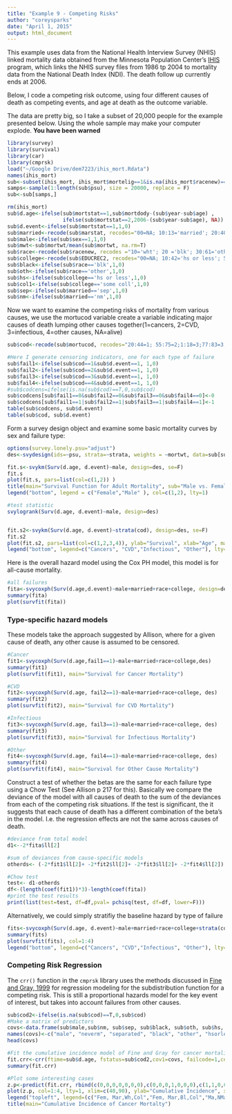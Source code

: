 ```yaml
---
title: "Example 9 - Competing Risks"
author: "coreysparks"
date: "April 1, 2015"
output: html_document
---
```


This example uses data from the National Health Interview Survey (NHIS) linked mortality data obtained from the Minnesota Population Center's [IHIS](https://www.ihis.us/ihis/) program, which links the NHIS survey files from 1986 tp 2004 to mortality data from the National Death Index (NDI). The death follow up currently ends at 2006.

Below, I code a competing risk outcome, using four different causes of death as competing events, and age at death as the outcome variable. 

The data are pretty big, so I take a subset of 20,000 people for the example presented below. Using the whole sample may make your computer explode. **You have been warned**

```r
library(survey)
library(survival)
library(car)
library(cmprsk)
load("~/Google Drive/dem7223/ihis_mort.Rdata")
names(ihis_mort)
sub<-subset(ihis_mort, ihis_mort$mortelig==1&is.na(ihis_mort$racenew)==F)
samps<-sample(1:length(sub$psu), size = 20000, replace = F)
sub<-sub[samps,]

rm(ihis_mort)
sub$d.age<-ifelse(sub$mortstat==1,sub$mortdody-(sub$year-sub$age) ,
                  ifelse(sub$mortstat==2,2006-(sub$year-sub$age), NA))
sub$d.event<-ifelse(sub$mortstat==1,1,0)
sub$married<-recode(sub$marstat, recodes="00=NA; 10:13='married'; 20:40='sep'; 50='nm'; 99=NA" ,as.factor.result=T )
sub$male<-ifelse(sub$sex==1,1,0)
sub$mwt<-sub$mortwt/mean(sub$mortwt, na.rm=T)
sub$race<-recode(sub$racenew, recodes ="10='wht'; 20 ='blk'; 30:61='other'; 97:99=NA", as.factor.result=T)
sub$college<-recode(sub$EDUCREC2, recodes="00=NA; 10:42='hs or less'; 50:53='some coll'; 54:60='coll'; else=NA", as.factor.result=T)
sub$black<-ifelse(sub$race=='blk',1,0)
sub$oth<-ifelse(sub$race=='other',1,0)
sub$hs<-ifelse(sub$college=='hs or less',1,0)
sub$col1<-ifelse(sub$college=='some coll',1,0)
sub$sep<-ifelse(sub$married=='sep',1,0)
sub$nm<-ifelse(sub$married=='nm',1,0)
```


Now we want to examine the competing risks of mortality from various causes, we use the mortucod variable create a variable indicating major causes of death lumping other causes together(1=cancers, 2=CVD, 3=infectious, 4=other causes, NA=alive) 
```r
sub$cod<-recode(sub$mortucod, recodes="20:44=1; 55:75=2;1:18=3;77:83=3;46:52=4;45=4;84:135=4; 999=NA")

#Here I generate censoring indicators, one for each type of failure
sub$fail1<-ifelse(sub$cod==1&sub$d.event==1, 1,0)
sub$fail2<-ifelse(sub$cod==2&sub$d.event==1, 1,0)
sub$fail3<-ifelse(sub$cod==3&sub$d.event==1, 1,0)
sub$fail4<-ifelse(sub$cod==4&sub$d.event==1, 1,0)
#sub$codcens=ifelse(is.na(sub$cod)==T,0,sub$cod)
sub$codcens[sub$fail1==0&sub$fail2==0&sub$fail3==0&sub$fail4==0]<-0
sub$codcens[sub$fail1==1|sub$fail2==1|sub$fail3==1|sub$fail4==1]<-1
table(sub$codcens, sub$d.event)
table(sub$cod, sub$d.event)
```

Form a survey design object and examine some basic mortality curves by sex and failure type:

```r
options(survey.lonely.psu="adjust")
des<-svydesign(ids=~psu, strata=~strata, weights = ~mortwt, data=sub[sub$mortwt>0,], nest=T)

fit.s<-svykm(Surv(d.age, d.event)~male, design=des, se=F)
fit.s
plot(fit.s, pars=list(col=c(1,2)) )
title(main="Survival Function for Adult Mortality", sub="Male vs. Female")
legend("bottom", legend = c("Female","Male" ), col=c(1,2), lty=1)

#test statistic
svylogrank(Surv(d.age, d.event)~male, design=des)


fit.s2<-svykm(Surv(d.age, d.event)~strata(cod), design=des, se=F)
fit.s2
plot(fit.s2, pars=list(col=c(1,2,3,4)), ylab="Survival", xlab="Age", main="Survival functions for competing causes of death")
legend("bottom", legend=c("Cancers", "CVD","Infectious", "Other"), lty=1, col=1:4, cex=.8)
```


Here is the overall hazard model using the Cox PH model, this model is for all-cause mortality.
```r
#all failures
fita<-svycoxph(Surv(d.age,d.event)~male+married+race+college, design=des)
summary(fita)
plot(survfit(fita))
```

### Type-specific hazard models
These models take the approach suggested by Allison, where for a given cause of death, any other cause is assumed to be censored.
```r
#Cancer
fit1<-svycoxph(Surv(d.age,fail1==1)~male+married+race+college,des)
summary(fit1)
plot(survfit(fit1), main="Survival for Cancer Mortality")

#CVD
fit2<-svycoxph(Surv(d.age, fail2==1)~male+married+race+college, des)
summary(fit2)
plot(survfit(fit2), main="Survival for CVD Mortality")

#Infectious
fit3<-svycoxph(Surv(d.age, fail3==1)~male+married+race+college, des)
summary(fit3)
plot(survfit(fit3), main="Survival for Infectious Mortality")

#Other
fit4<-svycoxph(Surv(d.age, fail4==1)~male+married+race+college, des)
summary(fit4)
plot(survfit(fit4), main="Survival for Other Cause Mortality")
```


Construct a test of whether the betas are the same for each failure type using a Chow Test (See Allison p 217 for this). Basically we compare the deviance of the model with all causes of death to the sum of the deviances from each of the competing risk situations. If the test is significant, the it suggests that each cause of death has a different combination of the beta's in the model. I.e. the regression effects are not the same across causes of death.
```r
#deviance from total model
d1<--2*fita$ll[2]

#sum of deviances from cause-specific models
otherds<- (-2*fit1$ll[2]+ -2*fit2$ll[2]+ -2*fit3$ll[2]+ -2*fit4$ll[2])

#Chow test
test<- d1-otherds
df<-(length(coef(fit1))*3)-length(coef(fita))
#print the test results
print(list(test=test, df=df,pval= pchisq(test, df=df, lower=F)))
```

Alternatively, we could simply stratifiy the baseline hazard by type of failure
```r
fits<-svycoxph(Surv(d.age, d.event)~male+married+race+college+strata(cod), des)
summary(fits)
plot(survfit(fits), col=1:4)
legend("bottom", legend=c("Cancers", "CVD","Infectious", "Other"), lty=1, col=1:4)
```

### Competing Risk Regression
The `crr()` function in the `cmprsk` library uses the methods discussed in [Fine and Gray, 1999](http://amstat.tandfonline.com/doi/abs/10.1080/01621459.1999.10474144#.VRxYIjvF9v0) for regression modeling for the subdistribution function for a competing risk.  This is still a proportional hazards model for the key event of interest, but takes into account failures from other causes.

```r
sub$cod2<-ifelse(is.na(sub$cod)==T,0,sub$cod)
#Make a matrix of predictors
covs<-data.frame(sub$male,sub$nm, sub$sep, sub$black, sub$oth, sub$hs, sub$col1)
names(covs)<-c("male", "neverm", "separated", "black", "other", "hsorless", "somecoll")
head(covs)

#Fit the cumulative incidence model of Fine and Gray for cancer mortality
fit.crr<-crr(ftime=sub$d.age, fstatus=sub$cod2,cov1=covs, failcode=1,cencode=0 )
summary(fit.crr)

#Plot some interesting cases
z.p<-predict(fit.crr, rbind(c(0,0,0,0,0,0,0),c(0,0,0,1,0,0,0),c(1,1,0,0,0,1,0),c(1,1,0,1,0,1,0)))
plot(z.p, col=1:4, lty=1, xlim=c(40,90), ylab="Cumulative Incidence", xlab="Age")
legend("topleft", legend=(c("Fem, Mar,Wh,Col","Fem, Mar,Bl,Col","Ma,NMar,Wh,HS","Ma,NMar,Bl,HS")), col=1:4, lty=1)
title(main="Cumulative Incidence of Cancer Mortalty")


```
